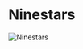 

# Ninestars

<Image
  src="https://cdn.sanity.io/images/1as7cn02/production/67b6cc3c185fe69ad46a8f007fcf2b0688f53438-1270x1002.jpg?w=976&h=350&fit=crop&crop=center&auto=format"
  alt="Ninestars"
  width={976}
  height={350}
/>

<ProjectDetails
  region="Vale"
  house="House Templeton"
  type="Castle"
  status="Completed"
  warp="/warp ninestars"
  projectLead="Veggie"
  dateStarted="December 1, 2014"
  dateCompleted="December 1, 2014"
/>
